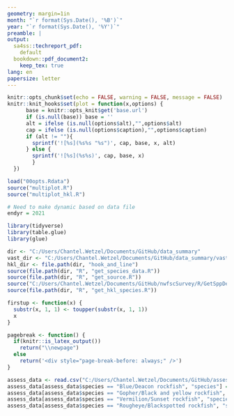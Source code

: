 ```yaml
---
geometry: margin=1in
month: "`r format(Sys.Date(), '%B')`"
year: "`r format(Sys.Date(), '%Y')`"
preamble: |
output:
  sa4ss::techreport_pdf:
    default
  bookdown::pdf_document2:
    keep_tex: true
lang: en
papersize: letter
---
```


```r
knitr::opts_chunk$set(echo = FALSE, warning = FALSE, message = FALSE)
knitr::knit_hooks$set(plot = function(x,options) {
      base = knitr::opts_knit$get('base.url')
      if (is.null(base)) base = ''
      alt = ifelse (is.null(options$alt),"",options$alt)
      cap = ifelse (is.null(options$caption),"",options$caption)
      if (alt != ""){
        sprintf('![%s](%s%s "%s")', cap, base, x, alt)
      } else {
        sprintf('![%s](%s%s)', cap, base, x)
        }
  })

load("00opts.Rdata")
source("multiplot.R")
source("multiplot_hkl.R")

# Need to make dynamic based on data file
endyr = 2021

library(tidyverse)
library(table.glue)
library(glue)

dir <- "C:/Users/Chantel.Wetzel/Documents/GitHub/data_summary"
vast_dir <- "C:/Users/Chantel.Wetzel/Documents/GitHub/data_summary/vast"
hkl_dir <- file.path(dir, "hook_and_line")
source(file.path(dir, "R", "get_species_data.R"))
source(file.path(dir, "R", "get_source.R"))
source("C:/Users/Chantel.Wetzel/Documents/GitHub/nwfscSurvey/R/GetSppDefault.fn.R")
source(file.path(dir, "R", "get_hkl_species.R"))

firstup <- function(x) {
  substr(x, 1, 1) <- toupper(substr(x, 1, 1))
  x
}

pagebreak <- function() {
  if(knitr::is_latex_output())
    return("\\newpage")
  else
    return('<div style="page-break-before: always;" />')
}

assess_data <- read.csv("C:/Users/Chantel.Wetzel/Documents/GitHub/assessment_prioritization/data/stock_year.csv")
assess_data[assess_data$species == "Blue/Deacon rockfish", "species"] = "Blue and deacon rockfish"
assess_data[assess_data$species == "Gopher/Black and yellow rockfish", "species"] = "Gopher and black and yellow rockfish"
assess_data[assess_data$species == "Vermilion/Sunset rockfish", "species"] = "Vermilion and sunset rockfish"
assess_data[assess_data$species == "Rougheye/Blackspotted rockfish", "species"] = "Rougheye and blackspotted rockfish"

```
